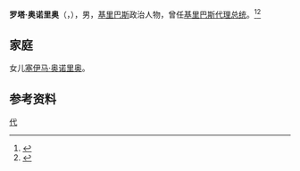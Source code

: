 '''罗塔·奥诺里奥'''（{{lang-en|Rota Onorio}}，{{bd|1919年|10月26日|}}），男，[[基里巴斯|基里巴斯]]政治人物，曾任[[基里巴斯总统|基里巴斯代理总统]]。<ref>{{cite web|url=http://www.parliament.gov.ki/content/speakers|title=Speakers of the Maneaba ni Maungatabu|publisher=Parliament of Kiribati|accessdate=2014-08-18|archiveurl=https://web.archive.org/web/20140819082416/http://www.parliament.gov.ki/content/speakers|archivedate=2014-08-19}}</ref><ref>{{cite book|title=Who's who in Oceania|date=1980|publisher=Institute for Polynesian Studies, Brigham Young University--Hawaii|page=147}}</ref>

== 家庭 ==
女儿[[塞伊马·奥诺里奥|塞伊马·奥诺里奥]]。

== 参考资料 ==
{{reflist}}

{{基里巴斯小作品}}
{{基里巴斯总统}}

{{Authority control}}
{{DEFAULTSORT:Onorio, Rota}}
[[Category:基里巴斯總統|代]]